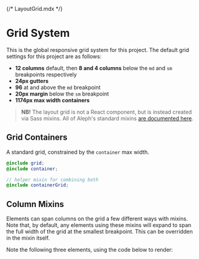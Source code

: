 {/* LayoutGrid.mdx */}


<Meta of={LayoutGridStories} />

# Grid System

This is the global responsive grid system for this project. The default
grid settings for this project are as follows:

* **12 columns** default, then **8 and 4 columns** below the `md` and `sm` breakpoints respectively
* **24px gutters**
* **96** at and above the `md` breakpoint
* **20px margin** below the `sm` breakpoint
* **1174px max width containers**

>**NB!** The layout grid is not a React component, but is instead created via Sass mixins.
All of Aleph's standard mixins [are documented here](https://www.npmjs.com/package/@aleph/nought-sass-mixins).


## Grid Containers

A standard grid, constrained by the `container` max width.
```scss
@include grid;
@include container;

// helper mixin for combining both
@include containerGrid;
```
<Canvas of={LayoutGridStories.Grid} />

## Column Mixins

Elements can span columns on the grid a few different ways with mixins. Note that, 
by default, any elements using these mixins will expand to span the full width of
the grid at the smallest breakpoint. This can be overridden in the mixin itself. 

Note the following three elements, using the code below to render:

```scss
.span-6 {
  @include spanColumns(6, 3);
}

.span-7 {
  @include columns(5, 12);

  @include media-breakpoint-down(md) {
    @include columns(2, -1);
  }
}

.span-full {
  @include columns(1, -1);
}
```

<Canvas of={LayoutGridStories.Columns} />